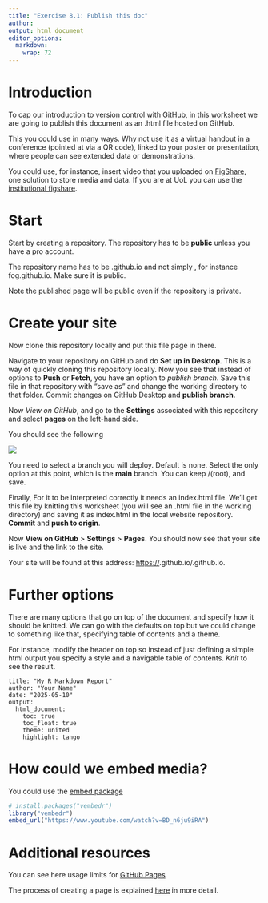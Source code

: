 ```yaml
---
title: "Exercise 8.1: Publish this doc"
author: 
output: html_document
editor_options: 
  markdown: 
    wrap: 72
---
```


# Introduction

To cap our introduction to version control with GitHub, in this
worksheet we are going to publish this document as an .html file hosted
on GitHub.

This you could use in many ways. Why not use it as a virtual handout in
a conference (pointed at via a QR code), linked to your poster or
presentation, where people can see extended data or demonstrations.

You could use, for instance, insert video that you uploaded on
[FigShare](https://figshare.com/), one solution to store media and data.
If you are at UoL you can use the [institutional
figshare](http://figshare.le.ac.uk/).

# Start

Start by creating a repository. The repository has to be **public**
unless you have a pro account.

The repository name has to be <name>.github.io and not simply <name>,
for instance fog.github.io. Make sure it is public.

Note the published page will be public even if the repository is
private.

# Create your site

Now clone this repository locally and put this file page in there.

Navigate to your repository on GitHub and do **Set up in Desktop**. This
is a way of quickly cloning this repository locally. Now you see that
instead of options to **Push** or **Fetch**, you have an option to
*publish branch*. Save this file in that repository with "save as" and
change the working directory to that folder. Commit changes on GitHub
Desktop and **publish branch**.

Now *View on GitHub*, and go to the **Settings** associated with this
repository and select **pages** on the left-hand side.

You should see the following

![](images/pages_settings.png)

You need to select a branch you will deploy. Default is none. Select the
only option at this point, which is the **main** branch. You can keep
/(root), and save.

Finally, For it to be interpreted correctly it needs an index.html file.
We'll get this file by knitting this worksheet (you will see an .html
file in the working directory) and saving it as index.html in the local
website repository. **Commit** and **push to origin**.

Now **View on GitHub** \> **Settings** \> **Pages**. You should now see
that your site is live and the link to the site.

Your site will be found at this address:
<https://><username>.github.io/<name>.github.io.

# Further options

There are many options that go on top of the document and specify how it
should be knitted. We can go with the defaults on top but we could
change to something like that, specifying table of contents and a theme.

For instance, modify the header on top so instead of just defining a
simple html output you specify a style and a navigable table of
contents. *Knit* to see the result.

```         
title: "My R Markdown Report"
author: "Your Name"
date: "2025-05-10"
output: 
  html_document:
    toc: true
    toc_float: true
    theme: united
    highlight: tango
```

# How could we embed media?

You could use the [embed
package](https://cran.r-project.org/web/packages/vembedr/vignettes/embed.html)

```r
# install.packages("vembedr")
library("vembedr")
embed_url("https://www.youtube.com/watch?v=BD_n6ju9iRA")

```

# Additional resources

You can see here usage limits for [GitHub
Pages](http://docs.github.com/en/pages/getting-started-with-github-pages/github-pages-limits)

The process of creating a page is explained
[here](https://docs.github.com/en/pages/getting-started-with-github-pages/creating-a-github-pages-site)
in more detail.
